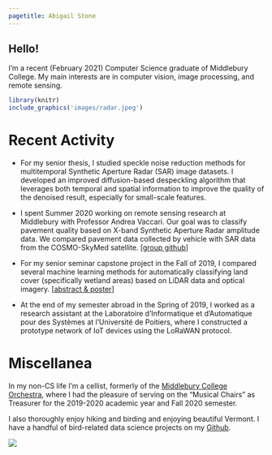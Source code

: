 ```yaml
---
pagetitle: Abigail Stone
---
```


## Hello!

I'm a recent (February 2021) Computer Science graduate of Middlebury College. My main interests are in computer vision, image processing, and remote sensing.
   
```r
library(knitr)
include_graphics('images/radar.jpeg') 
```


# Recent Activity

- For my senior thesis, I studied speckle noise reduction methods for multitemporal Synthetic Aperture Radar (SAR) image datasets. I developed an improved diffusion-based despeckling algorithm that leverages both temporal and spatial information to improve the quality of the denoised result, especially for small-scale features.

- I spent Summer 2020 working on remote sensing research at Middlebury with Professor Andrea Vaccari. Our goal was to classify pavement quality based on X-band Synthetic Aperture Radar amplitude data. We compared pavement data collected by vehicle with SAR data from the COSMO-SkyMed satellite. [[group github](https://github.com/Middsense)]


- For my senior  seminar capstone project in the Fall of 2019, I compared several machine learning methods for automatically classifying land cover (specifically wetland areas) based on LiDAR data and optical imagery. [[abstract & poster](701summary.html)]

- At the end of my semester abroad in the Spring of 2019, I worked as a research assistant at the Laboratoire d'Informatique et d'Automatique pour des Systèmes at l'Université de Poitiers, where I constructed a prototype network of IoT devices using the LoRaWAN protocol. 

# Miscellanea 

In my non-CS life I'm a cellist, formerly of the 
[Middlebury College Orchestra](http://www.middlebury.edu/academics/music/Ensembles/CollegeOrchestra), 
where I had the pleasure of serving on the "Musical Chairs" as Treasurer for the 2019-2020 academic year and Fall 2020 semester.

I also thoroughly enjoy hiking and birding and enjoying beautiful Vermont. I have a handful of bird-related data science projects on my [Github](https://github.com/abigailstone/).


![](https://projecteuler.net/profile/abigail_.png)
